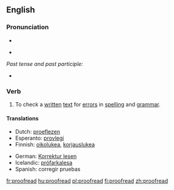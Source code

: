 ==English==

===Pronunciation===
*{{audio|en-us-proofread.ogg|Audio (US)}}

*{{IPA|/'prufrid/}}

''Past tense and past participle:''
*{{IPA|/'prufrɛd/}}

===Verb===
{{en-verb|proofreads|proofreading|proofread|proofread}}

# {{transitive|and|intransitive}} To check a [[written]] [[text]] for [[error]]s in [[spelling]] and [[grammar]].

====Translations====
{{trans-top|To check for errors in spelling and grammar}}
*Dutch: [[proeflezen]]
*Esperanto: [[provlegi]]
*Finnish: [[oikolukea]], [[korjauslukea]]
{{trans-mid}}
*German: [[Korrektur lesen]]
*Icelandic: [[prófarkalesa]]
*Spanish: corregir pruebas
{{trans-bottom}}

[[fr:proofread]]
[[hu:proofread]]
[[pl:proofread]]
[[fi:proofread]]
[[zh:proofread]]